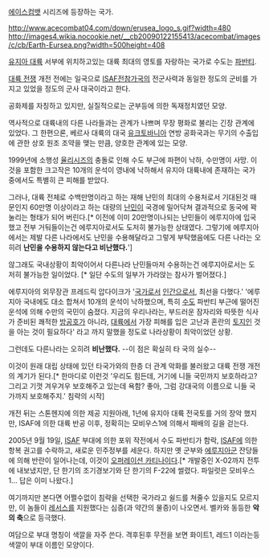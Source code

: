 [[에이스컴뱃]] 시리즈에 등장하는 국가.

http://www.acecombat04.com/down/erusea_logo_s.gif?width=480
http://images4.wikia.nocookie.net/__cb20090122155413/acecombat/images/c/cb/Earth-Eursea.png?width=500height=408

[[유지아 대륙]] 서부에 위치하고있는 대륙 최대의 영토를 자랑하는 국가로 수도는 [[파반티]]. 

[[대륙 전쟁]] 개전 전에는 일국으로 [[ISAF]]전참가국의 전군사력과 동일한 정도의 군비를 가지고 있었을 정도의 군사 대국이라고 한다. 

공화제를 자칭하고 있지만, 실질적으로는 군부등에 의한 독재정치였던 모양. 

역사적으로 대륙내의 다른 나라들과는 관계가 나쁘며 무장 평화로 불리는 긴장 관계에 있었다. 그 한편으론, 베르사 대륙의 대국 [[유크토바니아]] 연방 공화국과는 무기의 수출입에 관한 상호 원조 조약을 맺는 만큼, 양호한 관계에 있는 모양.

1999년에 소행성 [[율리시즈]]의 충돌로 인해 수도 부근에 파편이 낙하, 수만명이 사망. 이것을 포함한 크고작은 10개의 운석이 영내에 낙하해서 유지아 대륙내에 존재하는 국가 중에서도 특별히 큰 피해를 받았다. 

그러나, 대륙 전체로 수백만명이라고 하는 재해 난민의 최대의 수용처로서 기대된것 때문인지 60만명 이상이라고 하는 대량의 [[난민]]이 국경에 밀어닥쳐 결과적으로 동국에 꽉 눌리는 형태가 되어 버린다.[* 이전에 이미 20만명이나되는 난민들이 에루지아에 입국했고 전부 거둬들이는건 에루지아로서도 도저히 불가능한 상태였다. 그렇기에 에루지아에서는 제발 다른 나라에서도 난민을 수용해달라고 그렇게 부탁했음에도 다른 나라는 오히려 '''난민을 수용하지 않는다고 비난했다.'''']

않그래도 국내상황이 최악이어서 다른나라 난민들마저 수용하는건 에루지아로서는 도저히 불가능한 일이었다. [* 일단 수도의 일부가 가라앉는 참사가 벌어졌다.]

에루지아의 외무장관 프레드릭 압다이크가 '[[국가]]로서 [[인간]]으로서, 최선을 다했다.' '에루지아 국내에도 대소 합쳐서 10개의 운석이 낙하했으며, 특히 [[수도]] 파반티 부근에 떨어진 운석에 의해 수만의 국민이 숨졌다. 지금의 우리나라는, 부드러운 잠자리와 따뜻한 식사가 준비된 쾌적한 [[방공호]]가 아니라, [[대륙]]에서 가장 피해를 입은 고난과 혼란의 [[토지]]인 것을 아는 것이 필요하다' 라고 까지 말했을 정도로 나라상황이 최악이었던 상황. 

그런데도 다른나라는 오히려 '''비난했다.''' --이 점은 확실히 타 국의 실수--

이것이 원래 대립 상태에 있던 타국가와의 한층 더 관계 악화를 불러왔고 대륙 전쟁 개전의 계기가 된다.[* 한마디로 이런것 '우리도 힘든데, 거기에 니들 국민까지 보호하라고? 그리고 기껏 겨우겨우 보호해주고 있는데 욕함? 좋아, 그럼 강대국의 이름으로 니들 국가까지 보호해주지.' 침략의 시작]

개전 뒤는 스톤헨지에 의한 제공 지원아래, 1년에 유지아 대륙 전국토를 거의 장악 했지만, ISAF에 의한 대륙 반공 이후, 정확히는 모비우스1에 의해서 패배의 길을 걷는다.

2005년 9월 19일, [[ISAF]] 부대에 의한 포위 작전에서 수도 파반티가 함락, [[ISAF]]에 의한 항복 권고를 수락하고, 새로운 민주정부를 세운다. 하지만 옛 군부와 [[에루지아]]군 잔당들에 의해 반란이 일어나는데, 이것이 [[오퍼레이션 카티나]]이다.[* 개발중인 X-02까지 전투에 내보냈지만, 단 한기의 조기경보기와 단 한기의 F-22에 썰렸다. 파일럿은 모비우스1... 답은 이미 나왔다.]

여기까지만 본다면 어쩔수없이 침략을 선택한 국가라고 쉴드를 쳐줄수 있을지도 모르지만, 이 놈들이 [[레서스]]를 지원했다는 심증(과 약간의 물증)이 나오면서. 벨카와 동등한 '''악의 축'''으로 등극했다.

여담으로 부대 명칭이 색깔을 자주 쓴다. 격후된후 무전을 보면 화이트1, 레드1 이라는등 색깔이 부대 이름인 모양이다. 
